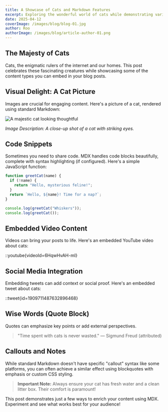 ```yaml
---
title: A Showcase of Cats and Markdown Features
excerpt: Exploring the wonderful world of cats while demonstrating various content elements like images, code blocks, videos, and quotes in MDX.
date: 2025-04-12
coverImage: /images/blog/blog-01.jpg
author: Roo
authorImage: /images/blog/article-author-01.png
---
```


## The Majesty of Cats

Cats, the enigmatic rulers of the internet and our homes. This post celebrates these fascinating creatures while showcasing some of the content types you can embed in your blog posts.

## Visual Delight: A Cat Picture

Images are crucial for engaging content. Here's a picture of a cat, rendered using standard Markdown:

![A majestic cat looking thoughtful](/images/blog/blog-03.jpg)

*Image Description: A close-up shot of a cat with striking eyes.*

## Code Snippets

Sometimes you need to share code. MDX handles code blocks beautifully, complete with syntax highlighting (if configured). Here's a simple JavaScript function:

```javascript
function greetCat(name) {
  if (!name) {
    return "Hello, mysterious feline!";
  }
  return `Hello, ${name}! Time for a nap?`;
}

console.log(greetCat("Whiskers"));
console.log(greetCat());
```

## Embedded Video Content

Videos can bring your posts to life. Here's an embedded YouTube video about cats:

::youtube{videoId=6HqwHvAH-mI}

## Social Media Integration

Embedding tweets can add context or social proof. Here's an embedded tweet about cats:

::tweet{id=1909711487632896468}

## Wise Words (Quote Block)

Quotes can emphasize key points or add external perspectives.

> "Time spent with cats is never wasted."
> — Sigmund Freud (attributed)

## Callouts and Notes

While standard Markdown doesn't have specific "callout" syntax like some platforms, you can often achieve a similar effect using blockquotes with emphasis or custom CSS styling.

> **Important Note:** Always ensure your cat has fresh water and a clean litter box. Their comfort is paramount!

This post demonstrates just a few ways to enrich your content using MDX. Experiment and see what works best for your audience!